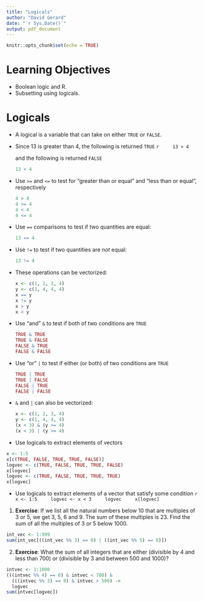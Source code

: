---
title: "Logicals"
author: "David Gerard"
date: "`r Sys.Date()`"
output: pdf_document
---

```{r setup, include=FALSE}
knitr::opts_chunk$set(echo = TRUE)
```

# Learning Objectives

- Boolean logic and R.
- Subsetting using logicals.

# Logicals

- A logical is a variable that can take on either `TRUE` or `FALSE`.

- Since 13 is greater than 4, the following is returned `TRUE`
    ```{r}
    13 > 4
    ```
    
    and the following is returned `FALSE`
    
    ```{r}
    13 < 4
    ```
    
- Use `>=` and `<=` to test for "greater than or equal" and "less than or equal", respectively

    ```{r}
    4 > 4
    4 >= 4
    4 < 4
    4 <= 4
    ```

- Use `==` comparisons to test if two quantities are equal:

    ```{r}
    13 == 4
    ```

- Use `!=` to test if two quantities are *not* equal:

    ```{r}
    13 != 4
    ```
    
- These operations can be vectorized:

    ```{r}
    x <- c(1, 2, 3, 4)
    y <- c(1, 4, 4, 4)
    x == y
    x != y
    x > y
    x < y
    ```
    
- Use "and" `&` to test if both of two conditions are `TRUE`

    ```{r}
    TRUE & TRUE
    TRUE & FALSE
    FALSE & TRUE
    FALSE & FALSE
    ```


- Use "or" `|` to test if either (or both) of two conditions are `TRUE`

    ```{r}
    TRUE | TRUE
    TRUE | FALSE
    FALSE | TRUE
    FALSE | FALSE
    ```
    
- `&` and `|` can also be vectorized:

    ```{r}
    x <- c(1, 2, 3, 4)
    y <- c(1, 4, 4, 4)
    (x < 3) & (y >= 4)
    (x < 3) | (y >= 4)
    ```
    
- Use logicals to extract elements of vectors

```{r}
x <- 1:5
x[c(TRUE, FALSE, TRUE, TRUE, FALSE)]
logvec <- c(TRUE, FALSE, TRUE, TRUE, FALSE)
x[logvec]
logvec <- c(TRUE, FALSE, TRUE, TRUE, TRUE)
x[logvec]
```


- Use logicals to extract elements of a vector that satisfy some condition
    ```{r}
    x <- 1:5
    logvec <- x < 3
    logvec
    x[logvec]
    ```
    
1. **Exercise**: If we list all the natural numbers below 10 that are multiples of 3 or 5, we get 3, 5, 6 and 9. The sum of these multiples is 23. Find the sum of all the multiples of 3 or 5 below 1000.

```{r, echo = FALSE, eval = FALSE}
int_vec <- 1:999
sum(int_vec[((int_vec %% 3) == 0) | ((int_vec %% 5) == 0)])
```

2. **Exercise**: What the sum of all integers that are either (divisible by 4 and less than 700) or (divisible by 3 and between 500 and 1000)?

```{r, echo = FALSE, eval = FALSE}
intvec <- 1:1000
(((intvec %% 4) == 0) & intvec < 700) &
  (((intvec %% 3) == 0) & intvec > 500) ->
  logvec
sum(intvec[logvec])
```



    

